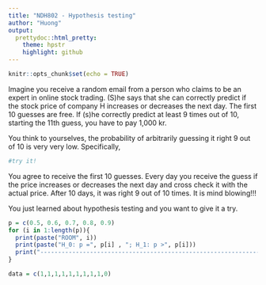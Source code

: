 ```yaml
---
title: "NDH802 - Hypothesis testing"
author: "Huong"
output:
  prettydoc::html_pretty:
    theme: hpstr
    highlight: github
---
```


```r
knitr::opts_chunk$set(echo = TRUE)
```

Imagine you receive a random email from a person who claims to be an expert in online stock trading. (S)he says that she can correctly predict if the stock price of company H increases or decreases the next day. The first 10 guesses are free. If (s)he correctly predict at least 9 times out of 10, starting the 11th guess, you have to pay 1,000 kr.

You think to yourselves, the probability of arbitrarily guessing it right 9 out of 10 is very very low. Specifically,

```r
#try it!
```

You agree to receive the first 10 guesses. Every day you receive the guess if the price increases or decreases the next day and cross check it with the actual price. After 10 days, it was right 9 out of 10 times. It is mind blowing!!!

You just learned about hypothesis testing and you want to give it a try.

```r
p = c(0.5, 0.6, 0.7, 0.8, 0.9)
for (i in 1:length(p)){
  print(paste("ROOM", i))
  print(paste("H_0: p =", p[i] , "; H_1: p >", p[i]))
  print("---------------------------------------------------------------------")
}
```

```r
data = c(1,1,1,1,1,1,1,1,1,0)
```

